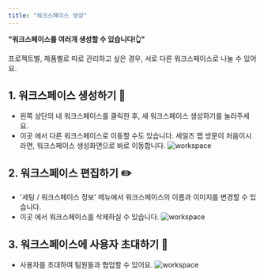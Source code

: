 ```yaml
---
title: "워크스페이스 생성"
---
```


**"워크스페이스를 여러개 생성할 수 있습니다!👆"**

<Tip>
  프로젝트별, 제품별로 따로 관리하고 싶은 경우, 서로 다른 워크스페이스로 나눌 수 있어요.
</Tip>

## 1. 워크스페이스 생성하기 💼

- 왼쪽 상단의 내 워크스페이스를 클릭한 후, 새 워크스페이스 생성하기를 눌러주세요.
- 이곳 에서 다른 워크스페이스로 이동할 수도 있습니다.
  <Tip>
    세일즈 맵 방문이 처음이시라면, 워크스페이스 생성화면으로 바로 이동합니다.
  </Tip>
  ![workspace](/images/setting/workspace/setting:workspace_1.png)

## 2. 워크스페이스 편집하기 ✏️

- '세팅 / 워크스페이스 정보' 메뉴에서 워크스페이스의 이름과 이미지를 변경할 수 있습니다.
- 이곳 에서 워크스페이스를 삭제하실 수 있습니다.
  ![workspace](/images/setting/workspace/setting:workspace_2.png)

## 3. 워크스페이스에 사용자 초대하기 🤝

- 사용자를 초대하여 팀원들과 협업할 수 있어요.
  ![workspace](/images/setting/workspace/setting:workspace_3.png)
